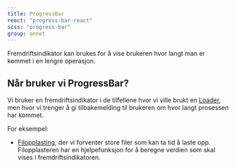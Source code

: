 ```yaml
---
title: ProgressBar
react: "progress-bar-react"
scss: "progress-bar"
group: annet
---
```



<Ingress>Fremdriftsindikator kan brukes for å vise brukeren hvor langt man er kommet i en lengre operasjon.</Ingress>

<ComponentExample component={ProgressBarExample} knobs={progressBarExampleKnobs} codeExample={progressBarExampleCode} />

## Når bruker vi ProgressBar?

Vi bruker en fremdriftsindikator i de tilfellene hvor vi ville brukt en [Loader](/komponenter/loader), men hvor vi trenger å gi tilbakemelding til brukeren om hvor langt prosessen har kommet.

For eksempel:

-   [Filopplasting](/komponenter/fileinput), der vi forventer store filer som kan ta tid å laste opp. Filopplasteren har en hjelpefunksjon for å beregne verdien som skal vises i fremdriftsindikatoren.
